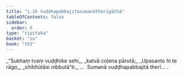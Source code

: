 ```yaml
---
title: "1.16 Vuḍḍhapabbajitasumanātherīgāthā"
tableOfContents: false
sidebar:
  order: 8
type: "tipitaka"
basket: "su"
book: "th2"
---
```



<DynamicBreadcrumb />

<Division number="16" book="th2">

<Paragraph number="32" type="verses" book="th2">
_“Sukhaṃ tvaṃ vuḍḍhike sehi,_  
_katvā coḷena pārutā;_  
_Upasanto hi te rāgo,_  
_sītibhūtāsi nibbutā”ti._  


</Paragraph>
</Division>

<Paragraph number="33" type="center" book="th2">
…  Sumanā vuḍḍhapabbajitā therī… .
</Paragraph>
